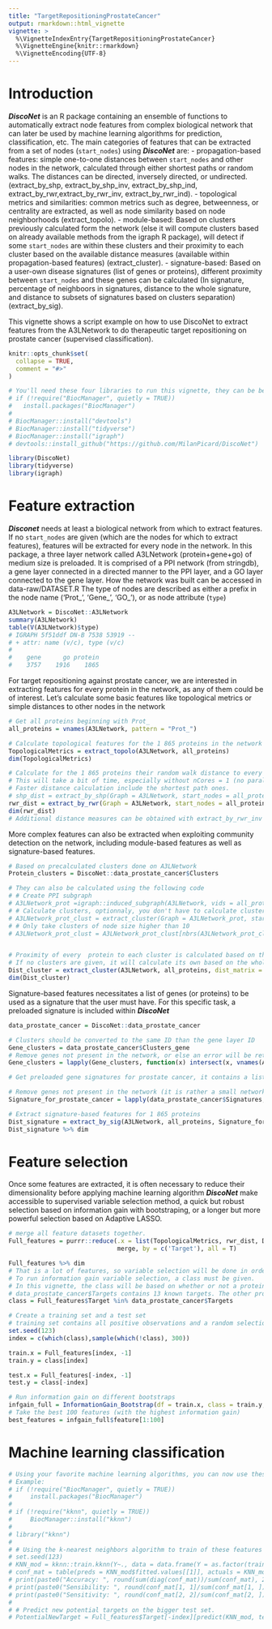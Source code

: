 ```yaml
---
title: "TargetRepositioningProstateCancer"
output: rmarkdown::html_vignette
vignette: >
  %\VignetteIndexEntry{TargetRepositioningProstateCancer}
  %\VignetteEngine{knitr::rmarkdown}
  %\VignetteEncoding{UTF-8}
---
```


# Introduction
***DiscoNet*** is an R package containing an ensemble of functions to automatically extract node features from complex biological network that can later be used by machine learning algorithms for prediction, classification, etc.
The main categories of features that can be extracted from a set of nodes (`start_nodes`) using  ***DiscoNet*** are: 
 - propagation-based features: simple one-to-one distances between `start_nodes` and other nodes in the network, calculated through either shortest paths or random walks. The distances can be directed, inversely directed, or undirected. (extract_by_shp, extract_by_shp_inv, extract_by_shp_ind, extract_by_rwr,extract_by_rwr_inv, extract_by_rwr_ind).
 - topological metrics and similarities: common metrics such as degree, betweenness, or centrality are extracted, as well as node similarity based on node neighborhoods (extract_topolo).
 - module-based: Based on clusters previously calculated form the network (else it will compute clusters based on already available methods from the igraph R package), will detect if some `start_nodes` are within these clusters and their proximity to each cluster based on the available distance measures (available within propagation-based features) (extract_cluster). 
 - signature-based: Based on a user-own disease signatures (list of genes or proteins), different proximity between `start_nodes` and these genes can be calculated (In signature, percentage of neighboors in signatures, distance to the whole signature, and distance to subsets of signatures based on clusters separation) (extract_by_sig).

This vignette shows a script example on how to use DiscoNet to extract features from the A3LNetwork to do therapeutic target repositioning on prostate cancer (supervised classification).

```r
knitr::opts_chunk$set(
  collapse = TRUE,
  comment = "#>"
)
```

```r
# You'll need these four libraries to run this vignette, they can be be easily installed like so:
# if (!require("BiocManager", quietly = TRUE))
#   install.packages("BiocManager")
# 
# BiocManager::install("devtools")
# BiocManager::install("tidyverse")
# BiocManager::install("igraph")
# devtools::install_github("https://github.com/MilanPicard/DiscoNet")

library(DiscoNet)
library(tidyverse)
library(igraph)
```

# Feature extraction
***Disconet*** needs at least a biological network from which to extract features. If no `start_nodes` are given (which are the nodes for which to extract features), features will be extracted for every node in the network.
In this package, a three layer network called A3LNetwork (protein+gene+go) of medium size is preloaded. It is comprised of a PPI network (from stringdb), a gene layer connected in a directed manner to the PPI layer, and a GO layer connected to the gene layer. How the network was built can be accessed in data-raw/DATASET.R
The type of nodes are described as either a prefix in the node name ('Prot_', 'Gene_', 'GO_'), or as node attribute (`type`)
```r
A3LNetwork = DiscoNet::A3LNetwork
summary(A3LNetwork)
table(V(A3LNetwork)$type)
# IGRAPH 5f51ddf DN-B 7538 53919 -- 
# + attr: name (v/c), type (v/c)
# 
#    gene      go protein 
#    3757    1916    1865 
```

For target repositioning against prostate cancer, we are interested in extracting features for every protein in the network, as any of them could be of interest.
Let's calculate some basic features like topological metrics or simple distances to other nodes in the network
```r
# Get all proteins beginning with Prot_
all_proteins = vnames(A3LNetwork, pattern = "Prot_")

# Calculate topological features for the 1 865 proteins in the network
TopologicalMetrics = extract_topolo(A3LNetwork, all_proteins)
dim(TopologicalMetrics)

# Calculate for the 1 865 proteins their random walk distance to every other nodes
# This will take a bit of time, especially without nCores = 1 (no parallel computing)
# Faster distance calculation include the shortest path ones.
# shp_dist = extract_by_shp(Graph = A3LNetwork, start_nodes = all_proteins)
rwr_dist = extract_by_rwr(Graph = A3LNetwork, start_nodes = all_proteins, nCores = 1)
dim(rwr_dist)
# Additional distance measures can be obtained with extract_by_rwr_inv or extract_by_rwr_ind
```

More complex features can also be extracted when exploiting community detection on the network, including module-based features as well as signature-based features.
```r
# Based on precalculated clusters done on A3LNetwork
Protein_clusters = DiscoNet::data_prostate_cancer$Clusters

# They can also be calculated using the following code
# # Create PPI subgraph
# A3LNetwork_prot =igraph::induced_subgraph(A3LNetwork, vids = all_proteins)
# # Calculate clusters, optionnaly, you don't have to calculate clusters if you have precalculated modules you want to use.
# A3LNetwork_prot_clust = extract_cluster(Graph = A3LNetwork_prot, start_nodes = all_proteins, only_cluster = TRUE)
# # Only take clusters of node size higher than 10 
# A3LNetwork_prot_clust = A3LNetwork_prot_clust[nbrs(A3LNetwork_prot_clust) > 10] # Results in 55 modules


# Proximity of every  protein to each cluster is calculated based on the distance matrix that we just calculated. If no dist_matrix is given, extract_cluster will internally run extract_by_shp to get distances
# If no clusters are given, it will calculate its own based on the whole network using cluster_walktrap and cluster_louvain from the igraph R package.
Dist_cluster = extract_cluster(A3LNetwork, all_proteins, dist_matrix = rwr_dist, Cluster_list = Protein_clusters)
dim(Dist_cluster)
```

Signature-based features necessitates a list of genes (or proteins) to be used as a signature that the user must have. For this specific task, a preloaded signature is included within ***DiscoNet***
```r
data_prostate_cancer = DiscoNet::data_prostate_cancer

# Clusters should be converted to the same ID than the gene layer ID
Gene_clusters = data_prostate_cancer$Clusters_gene
# Remove genes not present in the network, or else an error will be returned
Gene_clusters = lapply(Gene_clusters, function(x) intersect(x, vnames(A3LNetwork)))

# Get preloaded gene signatures for prostate cancer, it contains a list of signatures and also known therapeutic targets.

# Remove genes not present in the network (it is rather a small network), resulting in 25 mutated genes and 5 differentially expressed genes.
Signature_for_prostate_cancer = lapply(data_prostate_cancer$Signatures, function(x) intersect(x, vnames(A3LNetwork)))

# Extract signature-based features for 1 865 proteins
Dist_signature = extract_by_sig(A3LNetwork, all_proteins, Signature_for_prostate_cancer, Gene_clusters, rwr_dist)
Dist_signature %>% dim
```

# Feature selection
Once some features are extracted, it is often necessary to reduce their dimensionality before applying machine learning algorithm
***DiscoNet*** make accessible to supervised variable selection method, a quick but robust selection based on information gain with bootstraping, or a longer but more powerful selection based on Adaptive LASSO.
```r
# merge all feature datasets together. 
Full_features = purrr::reduce(.x = list(TopologicalMetrics, rwr_dist, Dist_cluster, Dist_signature), 
                              merge, by = c('Target'), all = T)

Full_features %>% dim
# That is a lot of features, so variable selection will be done in order to keep only the most informative ones.
# To run information gain variable selection, a class must be given.
# In this vignette, the class will be based on whether or not a protein is a known therapeutic target for prostate cancer
# data_prostate_cancer$Targets contains 13 known targets. The other proteins are therefore assumed negatives.
class = Full_features$Target %in% data_prostate_cancer$Targets

# Create a training set and a test set
# training set contains all positive observations and a random selection of 200 negative observations on which to train
set.seed(123)
index = c(which(class),sample(which(!class), 300))

train.x = Full_features[index, -1]
train.y = class[index]

test.x = Full_features[-index, -1]
test.y = class[-index]

# Run information gain on different bootstraps
infgain_full = InformationGain_Bootstrap(df = train.x, class = train.y, nbr_of_boot = 3, seed = 123)
# Take the best 100 features (with the highest information gain)
best_features = infgain_full$feature[1:100]
```

# Machine learning classification
```r
# Using your favorite machine learning algorithms, you can now use these features to predict new therapeutic targets for prostate cancer
# Example:
# if (!require("BiocManager", quietly = TRUE))
#     install.packages("BiocManager")
# 
# if (!require("kknn", quietly = TRUE))
#     BiocManager::install("kknn")
# 
# library("kknn")
# 
# # Using the k-nearest neighbors algorithm to train of these features on the training set.
# set.seed(123)
# KNN_mod = kknn::train.kknn(Y~., data = data.frame(Y = as.factor(train.y), train.x[, best_features]),  ks = 5,  distance = 2)
# conf_mat = table(preds = KNN_mod$fitted.values[[1]], actuals = KNN_mod$data$Y)
# print(paste0("Accuracy: ", round(sum(diag(conf_mat))/sum(conf_mat), 2)))
# print(paste0("Sensibility: ", round(conf_mat[1, 1]/sum(conf_mat[1, ]), 2)))
# print(paste0("Sensitivity: ", round(conf_mat[2, 2]/sum(conf_mat[2, ]), 2)))
# 
# # Predict new potential targets on the bigger test set.
# PotentialNewTarget = Full_features$Target[-index][predict(KNN_mod, test.x[, best_features]) == TRUE]

```









